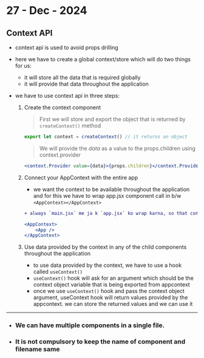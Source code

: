 # 27 - Dec - 2024

## Context API

- context api is used to avoid props drilling
- here we have to create a global context/store which will do two things for us:

    - it will store all the data that is required globally
    - it will provide that data throughout the application

- we have to use context api in three steps:

    1. Create the context component 

        > First we will store and export the object that is returned by `createContext()` method

        ```jsx
        export let context = createContext() // it returns an object
        ```

        > We will provide the *data* as a value to the props.children using context.provider

        ```jsx
        <context.Provider value={data}>{props.children}</context.Provider>

        ```
    
    2. Connect your AppContext with the entire app

        - we want the context to be available throughout the application and for this we have to wrap app.jsx component call in b/w `<AppContext></AppContext>`

        ```diff
        + always `main.jsx` me ja k `app.jsx` ko wrap karna, so that context/store throughout the app kaam kre like this ⬇️
        ```

        ```jsx
        <AppContext>
            <App />
        </AppContext>
        ```

    3. Use data provided by the context in any of the child components throughout the application

        - to use data provided by the context, we have to use a hook called `useContext()`
        - `useContext()` hook will ask for an argument which should be the context object variable that is being exported from appcontext
        - once we use `useContext()` hook and pass the context object argument, useContext hook will return values provided by the appcontext. we can store the returned values and we can use it

---- 

- ### We can have multiple components in a single file.

- ### It is not compulsory to keep the name of component and filename same 
